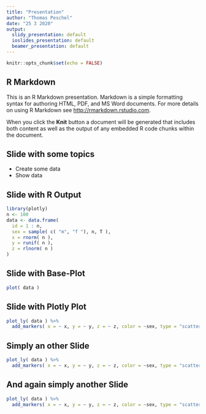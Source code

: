 ```yaml
---
title: "Presentation"
author: "Thomas Peschel"
date: "25 3 2020"
output:
  slidy_presentation: default
  ioslides_presentation: default
  beamer_presentation: default
---
```


```r
knitr::opts_chunk$set(echo = FALSE)
```


## R Markdown

This is an R Markdown presentation. Markdown is a simple formatting syntax for authoring HTML, PDF, and MS Word documents. For more details on using R Markdown see <http://rmarkdown.rstudio.com>.

When you click the **Knit** button a document will be generated that includes both content as well as the output of any embedded R code chunks within the document.

## Slide with some topics

- Create some data
- Show data

## Slide with R Output

```r
library(plotly)
n <- 100
data <- data.frame(
  id = 1 : n,
  sex = sample( c( "m", "f "), n, T ),
  x = rnorm( n ),
  y = runif( n ),
  z = rlnorm( n )
)
```

## Slide with Base-Plot

```r
plot( data )
```


## Slide with Plotly Plot

```r
plot_ly( data ) %>%
  add_markers( x = ~ x, y = ~ y, z = ~ z, color = ~sex, type = "scatter3d", mode = "markers", colors = c( "red", "dodgerblue3" ) )
```

## Simply an other Slide
```r
plot_ly( data ) %>%
  add_markers( x = ~ x, y = ~ y, z = ~ z, color = ~sex, type = "scatter3d", mode = "markers", colors = c( "red", "dodgerblue3" ) )
```


## And again simply another Slide
```r
plot_ly( data ) %>%
  add_markers( x = ~ x, y = ~ y, z = ~ z, color = ~sex, type = "scatter3d", mode = "markers", colors = c( "red", "dodgerblue3" ) )
```

